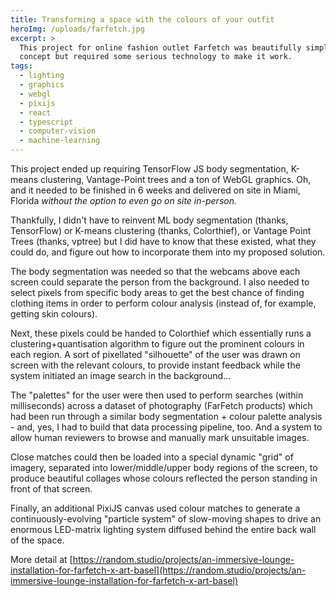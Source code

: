 ```yaml
---
title: Transforming a space with the colours of your outfit
heroImg: /uploads/farfetch.jpg
excerpt: >
  This project for online fashion outlet Farfetch was beautifully simple in its
  concept but required some serious technology to make it work.
tags:
  - lighting
  - graphics
  - webgl
  - pixijs
  - react
  - typescript
  - computer-vision
  - machine-learning
---
```


This project ended up requiring TensorFlow JS body segmentation, K-means clustering, Vantage-Point trees and a ton of WebGL graphics. Oh, and it needed to be finished in 6 weeks and delivered on site in Miami, Florida *without the option to even go on site in-person.*

Thankfully, I didn't have to reinvent ML body segmentation (thanks, TensorFlow) or K-means clustering (thanks, Colorthief), or Vantage Point Trees (thanks, vptree) but I did have to know that these existed, what they could do, and figure out how to incorporate them into my proposed solution.

The body segmentation was needed so that the webcams above each screen could separate the person from the background. I also needed to select pixels from specific body areas to get the best chance of finding clothing items in order to perform colour analysis (instead of, for example, getting skin colours).

Next, these pixels could be handed to Colorthief which essentially runs a clustering+quantisation algorithm to figure out the prominent colours in each region. A sort of pixellated "silhouette" of the user was drawn on screen with the relevant colours, to provide instant feedback while the system initiated an image search in the background...

The "palettes" for the user were then used to perform searches (within milliseconds) across a dataset of photography (FarFetch products) which had been run through a similar body segmentation + colour palette analysis - and, yes, I had to build that data processing pipeline, too. And a system to allow human reviewers to browse and manually mark unsuitable images.

Close matches could then be loaded into a special dynamic "grid" of imagery, separated into lower/middle/upper body regions of the screen, to produce beautiful collages whose colours reflected the person standing in front of that screen.

Finally, an additional PixiJS canvas used colour matches to generate a continuously-evolving "particle system" of slow-moving shapes to drive an enormous LED-matrix lighting system diffused behind the entire back wall of the space.

More detail at [https://random.studio/projects/an-immersive-lounge-installation-for-farfetch-x-art-basel](https://random.studio/projects/an-immersive-lounge-installation-for-farfetch-x-art-basel)
